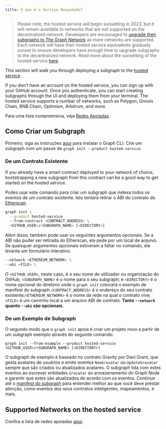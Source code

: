```yaml
---
title: O que é o Serviço Hospedado?
---
```


> Please note, the hosted service will begin sunsetting in 2023, but it will remain available to networks that are not supported on the decentralized network. Developers are encouraged to [upgrade their subgraphs to The Graph Network](/cookbook/upgrading-a-subgraph) as more networks are supported. Each network will have their hosted service equivalents gradually sunset to ensure developers have enough time to upgrade subgraphs to the decentralized network. Read more about the sunsetting of the hosted service [here](https://thegraph.com/blog/sunsetting-hosted-service).

This section will walk you through deploying a subgraph to the [hosted service](https://thegraph.com/hosted-service/).

If you don't have an account on the hosted service, you can sign up with your GitHub account. Once you authenticate, you can start creating subgraphs through the UI and deploying them from your terminal. The hosted service supports a number of networks, such as Polygon, Gnosis Chain, BNB Chain, Optimism, Arbitrum, and more.

Para uma lista compreensiva, veja [Redes Apoiadas](/developing/supported-networks/#hosted-service).

## Como Criar um Subgraph

Primeiro, siga as instruções [aqui](/developing/defining-a-subgraph) para instalar o Graph CLI. Crie um subgraph com um passe de `graph init --product hosted-service`

### De um Contrato Existente

If you already have a smart contract deployed to your network of choice, bootstrapping a new subgraph from this contract can be a good way to get started on the hosted service.

Podes usar este comando para criar um subgraph que indexa todos os eventos de um contrato existente. Isto tentará retirar o ABI do contrato do [Etherscan](https://etherscan.io/).

```sh
graph init \
  --product hosted-service
  --from-contract <CONTRACT_ADDRESS> \
  <GITHUB_USER>/<SUBGRAPH_NAME> [<DIRECTORY>]
```

Além disso, também pode usar os seguintes argumentos opcionais. Se a ABI não puder ser retirada do Etherscan, ela pede por um local de arquivo. Se quaisquer argumentos opcionais estiveram a faltar no comando, ele levanta um formulário interativo.

```sh
--network <ETHEREUM_NETWORK> \
--abi <FILE> \
```

O `<GITHUB_USER>`, neste caso, é o seu nome de utilizador ou organização do GitHub; `<SUBGRAPH_NAME>` é o nome para o seu subgraph; e `<DIRECTORY>` é o nome opcional do diretório onde o `graph init` colocará o exemplo de manifest do subgraph.`<CONTRACT_ADDRESS>` é o endereço do seu contrato existente;`<ETHEREUM_NETWORK>` é o nome da rede na qual o contrato vive; `<FILE>` é um caminho local a um arquivo ABI de contrato. **Tanto `--network` quanto `--abi` são opcionais.**

### De um Exemplo de Subgraph

O segundo modo que o `graph init` apoia é criar um projeto novo a partir de um subgraph exemplo através do seguinte comando:

```
graph init --from-example --product hosted-service <GITHUB_USER>/<SUBGRAPH_NAME> [<DIRECTORY>]
```

O subgraph de exemplo é baseado no contrato Gravity por Dani Grant, que gesta avatares de usuários e emite eventos `NewGravatar` ou `UpdateGravatar` sempre que são criados ou atualizados avatares. O subgraph lida com estes eventos ao escrever entidades `Gravatar` ao armazenamento do Graph Node e garantir que estes são atualizados de acordo com os eventos. Continue até o [manifest do subgraph](/developing/creating-a-subgraph#the-subgraph-manifest) para entender melhor ao que você deve prestar atenção, como eventos dos seus contratos inteligentes, mapeamentos, e mais.

## Supported Networks on the hosted service

Confira a lista de redes apoiadas [aqui](/developing/supported-networks).
